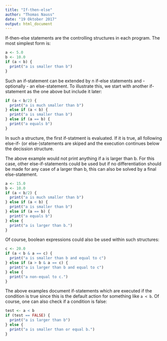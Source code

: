 ```yaml
---
title: "If-then-else"
author: "Thomas Nauss"
date: "19 Oktober 2017"
output: html_document
---
```

If-then-else statements are the controlling structures in each program. The most
simplest form is:
```r
a <- 5.0
b <- 10.0
if (a < b) {
  print("a is smaller than b")
}
```
Such an if-statement can be extended by n if-else statements and - optionally - 
an else-statement. To illustrate this, we start with another if-statement as the
one above but include it later:
```r
if (a < b/2) {
  print("a is much smaller than b")
} else if (a < b) {
  print("a is smaller than b")
} else if (a == b) {
  print("a equals b")
} 
```
In such a structure, the first if-statment is evaluated. If it is true, all 
following else-if- (or else-)statements are skiped and the execution continues
below the decission structure.

The above example would not print anything if a is larger than b. For this case,
other else-if-statements could be used but if no differentiation should be made
for any case of a larger than b, this can also be solved by a final 
else-statement.
```r
a <- 15.0
b <- 10.0
if (a < b/2) {
  print("a is much smaller than b")
} else if (a < b) {
  print("a is smaller than b")
} else if (a == b) {
  print("a equals b")
} else {
  print("a is larger than b.")
}
```
Of course, boolean expressions could also be used within such structures:
```r
c <- 20.0
if (a < b & a == c) {
  print("a is smaller than b and equal to c")
} else if (a > b & a == c) {
  print("a is larger than b and equal to c")
} else {
  print("a non-equal to c.")
}
```
The above examples document if-statements which are executed if the condition is
true since this is the default action for something like `a < b`. Of course,
one can also check if a condition is false:
```r
test <- a < b
if (test == FALSE) {
  print("a is larger than b")
} else {
  print("a is smaller than or equal b.")
}
```